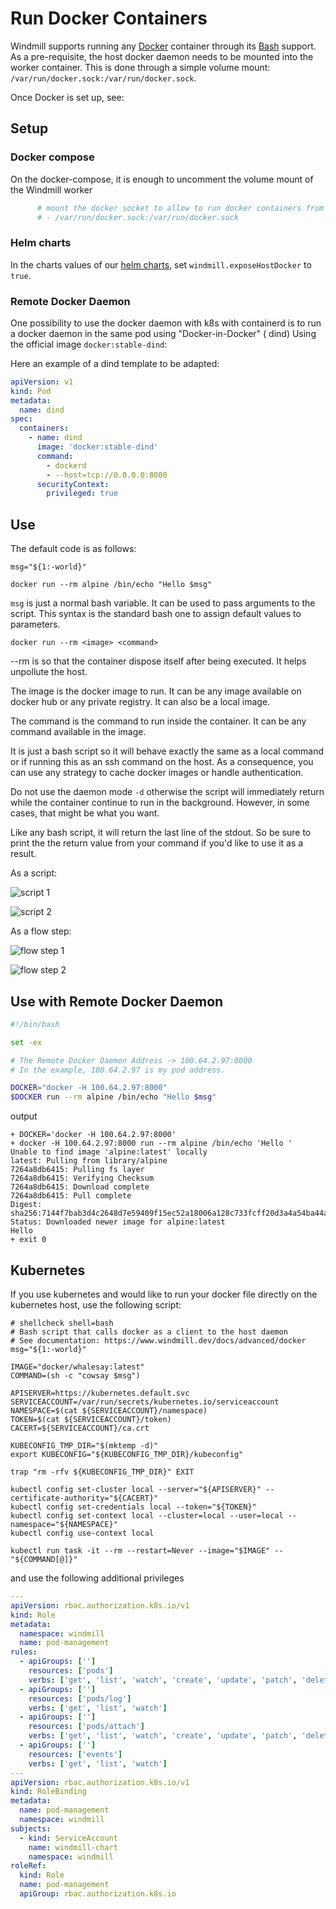 
# Run Docker Containers

Windmill supports running any [Docker](https://www.docker.com/) container through its [Bash](../../getting_started/0_scripts_quickstart/4_bash_quickstart/index.mdx) support. As a pre-requisite, the host docker daemon needs to be mounted into the worker container. This is done through a simple volume mount: `/var/run/docker.sock:/var/run/docker.sock`.

Once Docker is set up, see:

<div className="grid grid-cols-2 gap-6 mb-4">
	<DocCard
		title="Docker Quickstart"
		description="Learn to run a script using from Docker containers."
		href="/docs/getting_started/scripts_quickstart/docker"
	/>
</div>

## Setup

### Docker compose

On the docker-compose, it is enough to uncomment the volume mount of the Windmill worker

```dockerfile
      # mount the docker socket to allow to run docker containers from within the workers
      # - /var/run/docker.sock:/var/run/docker.sock
```

### Helm charts

In the charts values of our [helm charts](https://github.com/windmill-labs/windmill-helm-charts), set `windmill.exposeHostDocker` to `true`.

### Remote Docker Daemon

One possibility to use the docker daemon with k8s with containerd is to run a docker daemon in the same pod using "Docker-in-Docker" ( dind) Using the official image `docker:stable-dind`:

Here an example of a dind template to be adapted:

```yaml
apiVersion: v1
kind: Pod
metadata:
  name: dind
spec:
  containers:
    - name: dind
      image: 'docker:stable-dind'
      command:
        - dockerd
        - --host=tcp://0.0.0.0:8000
      securityContext:
        privileged: true
```

## Use

The default code is as follows:

```
msg="${1:-world}"

docker run --rm alpine /bin/echo "Hello $msg"
```

`msg` is just a normal bash variable. It can be used to pass arguments to the script. This syntax is the standard bash one to assign default values to parameters.

```
docker run --rm <image> <command>
```

--rm is so that the container dispose itself after being executed. It helps unpollute the host.

The image is the docker image to run. It can be any image available on docker hub or any private registry. It can also be a local image.

The command is the command to run inside the container. It can be any command available in the image.

It is just a bash script so it will behave exactly the same as a local command or if running this as an ssh command on the host. As a consequence, you can use any strategy to cache docker images or handle authentication.

Do not use the daemon mode `-d` otherwise the script will immediately return while the container continue to run in the background. However, in some cases, that might be what you want.

Like any bash script, it will return the last line of the stdout. So be sure to print the the return value from your command if you'd like to use it as a result.

As a script:

![script 1](./as_script.png.webp)

![script 2](./as_script2.png.webp)

As a flow step:

![flow step 1](./as_flow.png.webp)

![flow step 2](./as_flow2.png.webp)

## Use with Remote Docker Daemon

```bash
#!/bin/bash

set -ex

# The Remote Docker Daemon Address -> 100.64.2.97:8000
# In the example, 100.64.2.97 is my pod address.

DOCKER="docker -H 100.64.2.97:8000"
$DOCKER run --rm alpine /bin/echo "Hello $msg"
```

output

```log
+ DOCKER='docker -H 100.64.2.97:8000'
+ docker -H 100.64.2.97:8000 run --rm alpine /bin/echo 'Hello '
Unable to find image 'alpine:latest' locally
latest: Pulling from library/alpine
7264a8db6415: Pulling fs layer
7264a8db6415: Verifying Checksum
7264a8db6415: Download complete
7264a8db6415: Pull complete
Digest: sha256:7144f7bab3d4c2648d7e59409f15ec52a18006a128c733fcff20d3a4a54ba44a
Status: Downloaded newer image for alpine:latest
Hello
+ exit 0
```

## Kubernetes

If you use kubernetes and would like to run your docker file directly on the kubernetes host, use the following script:

```
# shellcheck shell=bash
# Bash script that calls docker as a client to the host daemon
# See documentation: https://www.windmill.dev/docs/advanced/docker
msg="${1:-world}"

IMAGE="docker/whalesay:latest"
COMMAND=(sh -c "cowsay $msg")

APISERVER=https://kubernetes.default.svc
SERVICEACCOUNT=/var/run/secrets/kubernetes.io/serviceaccount
NAMESPACE=$(cat ${SERVICEACCOUNT}/namespace)
TOKEN=$(cat ${SERVICEACCOUNT}/token)
CACERT=${SERVICEACCOUNT}/ca.crt

KUBECONFIG_TMP_DIR="$(mktemp -d)"
export KUBECONFIG="${KUBECONFIG_TMP_DIR}/kubeconfig"

trap "rm -rfv ${KUBECONFIG_TMP_DIR}" EXIT

kubectl config set-cluster local --server="${APISERVER}" --certificate-authority="${CACERT}"
kubectl config set-credentials local --token="${TOKEN}"
kubectl config set-context local --cluster=local --user=local --namespace="${NAMESPACE}"
kubectl config use-context local

kubectl run task -it --rm --restart=Never --image="$IMAGE" -- "${COMMAND[@]}"
```

and use the following additional privileges

```yaml
---
apiVersion: rbac.authorization.k8s.io/v1
kind: Role
metadata:
  namespace: windmill
  name: pod-management
rules:
  - apiGroups: ['']
    resources: ['pods']
    verbs: ['get', 'list', 'watch', 'create', 'update', 'patch', 'delete']
  - apiGroups: ['']
    resources: ['pods/log']
    verbs: ['get', 'list', 'watch']
  - apiGroups: ['']
    resources: ['pods/attach']
    verbs: ['get', 'list', 'watch', 'create', 'update', 'patch', 'delete']
  - apiGroups: ['']
    resources: ['events']
    verbs: ['get', 'list', 'watch']
---
apiVersion: rbac.authorization.k8s.io/v1
kind: RoleBinding
metadata:
  name: pod-management
  namespace: windmill
subjects:
  - kind: ServiceAccount
    name: windmill-chart
    namespace: windmill
roleRef:
  kind: Role
  name: pod-management
  apiGroup: rbac.authorization.k8s.io
```

